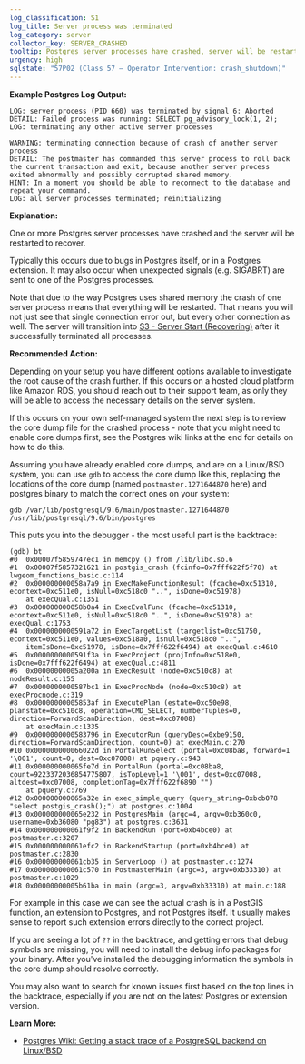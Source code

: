 ```yaml
---
log_classification: S1
log_title: Server process was terminated
log_category: server
collector_key: SERVER_CRASHED
tooltip: Postgres server processes have crashed, server will be restarted
urgency: high
sqlstate: "57P02 (Class 57 — Operator Intervention: crash_shutdown)"
---
```


**Example Postgres Log Output:**

```
LOG: server process (PID 660) was terminated by signal 6: Aborted
DETAIL: Failed process was running: SELECT pg_advisory_lock(1, 2);
LOG: terminating any other active server processes
```

```
WARNING: terminating connection because of crash of another server process
DETAIL: The postmaster has commanded this server process to roll back the current transaction and exit, because another server process exited abnormally and possibly corrupted shared memory.
HINT: In a moment you should be able to reconnect to the database and repeat your command.
LOG: all server processes terminated; reinitializing
```

**Explanation:**

One or more Postgres server processes have crashed and the server will be restarted to recover.

Typically this occurs due to bugs in Postgres itself, or in a Postgres extension. It may also occur when unexpected signals (e.g. SIGABRT) are sent to one of the Postgres processes.

Note that due to the way Postgres uses shared memory the crash of one server process means that everything will be restarted. That means you will not just see that single connection error out, but every other connection as well. The server will transition into [S3 - Server Start (Recovering)](/docs/log-insights/server/S3) after it successfully terminated all processes.

**Recommended Action:**

Depending on your setup you have different options available to investigate the root cause of the crash further. If this occurs on a hosted cloud platform like Amazon RDS, you should reach out to their support team, as only they will be able to access the necessary details on the server system.

If this occurs on your own self-managed system the next step is to review the core dump file for the crashed
process - note that you might need to enable core dumps first, see the Postgres wiki links at the end for details
on how to do this.

Assuming you have already enabled core dumps, and are on a Linux/BSD system, you can use `gdb` to access the core dump like this, replacing the locations of the core dump (named `postmaster.1271644870` here) and postgres binary to match the correct ones on your system:

```
gdb /var/lib/postgresql/9.6/main/postmaster.1271644870 /usr/lib/postgresql/9.6/bin/postgres
```

This puts you into the debugger - the most useful part is the backtrace:

```
(gdb) bt
#0  0x00007f5859747ec1 in memcpy () from /lib/libc.so.6
#1  0x00007f5857321621 in postgis_crash (fcinfo=0x7fff622f5f70) at lwgeom_functions_basic.c:114
#2  0x000000000058a7a9 in ExecMakeFunctionResult (fcache=0xc51310, econtext=0xc511e0, isNull=0xc518c0 "..", isDone=0xc51978)
    at execQual.c:1351
#3  0x000000000058b0a4 in ExecEvalFunc (fcache=0xc51310, econtext=0xc511e0, isNull=0xc518c0 "..", isDone=0xc51978) at execQual.c:1753
#4  0x0000000000591a72 in ExecTargetList (targetlist=0xc51750, econtext=0xc511e0, values=0xc518a0, isnull=0xc518c0 "..",
    itemIsDone=0xc51978, isDone=0x7fff622f6494) at execQual.c:4610
#5  0x0000000000591f3a in ExecProject (projInfo=0xc518e0, isDone=0x7fff622f6494) at execQual.c:4811
#6  0x00000000005a200a in ExecResult (node=0xc510c8) at nodeResult.c:155
#7  0x0000000000587bc1 in ExecProcNode (node=0xc510c8) at execProcnode.c:319
#8  0x00000000005853af in ExecutePlan (estate=0xc50e98, planstate=0xc510c8, operation=CMD_SELECT, numberTuples=0, direction=ForwardScanDirection, dest=0xc07008)
    at execMain.c:1335
#9  0x0000000000583796 in ExecutorRun (queryDesc=0xbe9150, direction=ForwardScanDirection, count=0) at execMain.c:270
#10 0x000000000066022d in PortalRunSelect (portal=0xc08ba8, forward=1 '\001', count=0, dest=0xc07008) at pquery.c:943
#11 0x000000000065fe7d in PortalRun (portal=0xc08ba8, count=9223372036854775807, isTopLevel=1 '\001', dest=0xc07008, altdest=0xc07008, completionTag=0x7fff622f6890 "")
    at pquery.c:769
#12 0x000000000065a32e in exec_simple_query (query_string=0xbcb078 "select postgis_crash();") at postgres.c:1004
#13 0x000000000065e232 in PostgresMain (argc=4, argv=0xb360c0, username=0xb36080 "pg83") at postgres.c:3631
#14 0x000000000061f9f2 in BackendRun (port=0xb4bce0) at postmaster.c:3207
#15 0x000000000061efc2 in BackendStartup (port=0xb4bce0) at postmaster.c:2830
#16 0x000000000061cb35 in ServerLoop () at postmaster.c:1274
#17 0x000000000061c570 in PostmasterMain (argc=3, argv=0xb33310) at postmaster.c:1029
#18 0x00000000005b61ba in main (argc=3, argv=0xb33310) at main.c:188
```

For example in this case we can see the actual crash is in a PostGIS function, an extension to Postgres, and not Postgres itself. It usually makes sense to report such extension errors directly to the correct project.

If you are seeing a lot of `??` in the backtrace, and getting errors that debug symbols are missing, you will need to install the debug info packages for your binary. After you've installed the debugging information the symbols in the core dump should resolve correctly.

You may also want to search for known issues first based on the top lines in the backtrace, especially if you are not on the latest Postgres or extension version.

**Learn More:**

* [Postgres Wiki: Getting a stack trace of a PostgreSQL backend on Linux/BSD](https://wiki.postgresql.org/wiki/Getting_a_stack_trace_of_a_running_PostgreSQL_backend_on_Linux/BSD#Getting_a_trace_from_a_randomly_crashing_backend)
